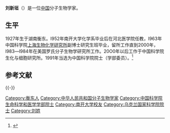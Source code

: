 {{Infobox person
| 姓名     = 刘新垣
| 图像     = 
| 图像说明 = 
| 出生日期 = 1927年11月7日
| 出生地   = [[湖南|湖南]][[衡东|衡东]]
| 死亡日期 = <!-- {{Death date and age|YYYY|MM|DD|YYYY|MM|DD}}（死亡在前，出生在后） -->
| 死亡地   = 
| 国籍       = {{PRC}}
| 籍贯       = 
| 别名     = 
| 知名于   = 
| 职业     = 分子生物学家
| 母校 = [[南开大学|南开大学]]
}}

'''刘新垣'''（{{bd|1927年|11月7日||}}）是一位[[中国|中国]]分子生物学家。

==生平==
1927年生于湖南衡东。l952年南开大学化学系毕业后在河北医学院任教，l963年中国科学院[[上海生物化学研究所|上海生物化学研究所]]副博士研究生班毕业，留所工作直到2000年，l983—l984年在美国罗氏分子生物学研究所工作。20O0年以后工作于中国科学院生化与细胞研究所。1991年当选为中国科学院院士（学部委员）。<ref>{{Cite web |url=http://sourcedb.cas.cn/sourcedb_ad_cas/zw2/ysxx/smkxhyxxb/ |title=中国科学院学部与院士·院士信息·生命科学和医学学部·刘新垣 |accessdate=2012-03-29 |archive-date=2013-12-16 |archive-url=https://web.archive.org/web/20131216133759/http://sourcedb.cas.cn/sourcedb_ad_cas/zw2/ysxx/smkxhyxxb/ |dead-url=yes }}</ref>

== 参考文献 ==
{{Reflist}}

{{-}}
{{中国科学院生命科学和医学学部院士}}
{{DEFAULTSORT:L}}
[[Category:衡东人|Category:衡东人]]
[[Category:中华人民共和国分子生物学家|Category:中华人民共和国分子生物学家]]
[[Category:中国科学院生命科学和医学学部院士|Category:中国科学院生命科学和医学学部院士]]
[[Category:南开大学校友|Category:南开大学校友]]
[[Category:乌克兰国家科学院院士|Category:乌克兰国家科学院院士]]
[[Category:刘姓|Category:刘姓]]

{{中国科学家小作品}}